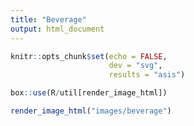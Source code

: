 ```yaml
---
title: "Beverage"
output: html_document
---
```


```r
knitr::opts_chunk$set(echo = FALSE,
                      dev = "svg",
                      results = "asis")

box::use(R/util[render_image_html])
```

:::: {class='fluid-row'}

::: {class='col-md-6'}
```r
render_image_html("images/beverage")
```
:::

:::

